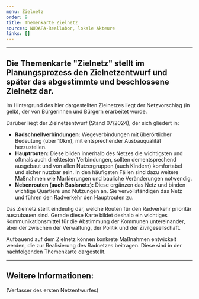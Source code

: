 ```yaml
---
menu: Zielnetz
order: 9
title: Themenkarte Zielnetz
sources: NUDAFA-Reallabor, lokale Akteure
links: []
---
```

---

## Die Themenkarte "Zielnetz" stellt im Planungsprozess den Zielnetzentwurf und später das abgestimmte und beschlossene Zielnetz dar.&#x20;

Im Hintergrund des hier dargestellten Zielnetzes liegt der Netzvorschlag (in gelb), der von Bürgerinnen und Bürgern erarbeitet wurde.&#x20;

Darüber liegt der Zielnetzentwurf (Stand 07/2024), der sich gliedert in:&#x20;

* **Radschnellverbindungen:** Wegeverbindungen mit überörtlicher Bedeutung (über 10km), mit entsprechender Ausbauqualität herzustellen.&#x20;
* **Hauptrouten:** Diese bilden innerhalb des Netzes die wichtigsten und oftmals auch direktesten Verbindungen, sollten dementsprechend ausgebaut und von allen Nutzergruppen (auch Kindern) komfortabel und sicher nutzbar sein. In den häufigsten Fällen sind dazu weitere Maßnahmen wie Markierungen und bauliche Veränderungen notwendig.&#x20;
* **Nebenrouten (auch Basisnetz):** Diese ergänzen das Netz und binden wichtige Quartiere und Nutzungen an. Sie vervollständigen das Netz und führen den Radverkehr den Hauptrouten zu.&#x20;

Das Zielnetz stellt eindeutig dar, welche Routen für den Radverkehr prioritär auszubauen sind. Gerade diese Karte bildet deshalb ein wichtiges Kommunikationsmittel für die Abstimmung der Kommunen untereinander, aber der zwischen der Verwaltung, der Politik und der Zivilgesellschaft.&#x20;

Aufbauend auf dem Zielnetz können konkrete Maßnahmen entwickelt werden, die zur Realisierung des Radnetzes beitragen. Diese sind in der nachfolgenden Themenkarte dargestellt.&#x20;

---

## **Weitere Informationen:**

<TextLinkArrow href="https://www.radnetz-lds.de/" display="Radnetz LDS(-Nord)" external /> (Verfasser des ersten Netzentwurfes)
